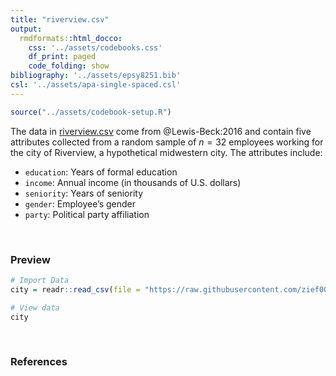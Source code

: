 ```yaml
---
title: "riverview.csv"
output: 
  rmdformats::html_docco:
    css: '../assets/codebooks.css'
    df_print: paged
    code_folding: show
bibliography: '../assets/epsy8251.bib'
csl: '../assets/apa-single-spaced.csl'
---
```



```r
source("../assets/codebook-setup.R")
```


The data in [riverview.csv](https://raw.githubusercontent.com/zief0002/epsy-8251/main/data/riverview.csv) come from @Lewis-Beck:2016 and contain five attributes collected from a random sample of $n=32$ employees working for the city of Riverview, a hypothetical midwestern city. The attributes include:

- `education`: Years of formal education
- `income`: Annual income (in thousands of U.S. dollars)
- `seniority`: Years of seniority
- `gender`: Employee's gender
- `party`: Political party affiliation


<br />


### Preview

```r
# Import Data
city = readr::read_csv(file = "https://raw.githubusercontent.com/zief0002/epsy-8251/main/data/riverview.csv")

# View data
city
```

<br />

### References


